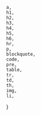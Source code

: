
    a,
    h1,
    h2,
    h3,
    h4,
    h5,
    h6,
    hr,
    p,
    blockquote,
    code,
    pre,
    table,
    tr,
    td,
    th,
    img,
    li,
}
